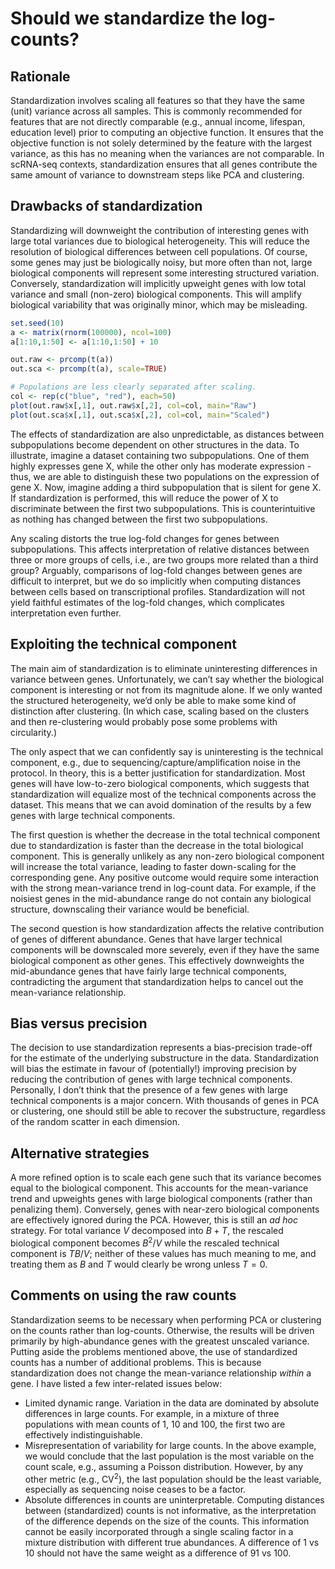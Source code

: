# Should we standardize the log-counts?

## Rationale

Standardization involves scaling all features so that they have the same (unit) variance across all samples.
This is commonly recommended for features that are not directly comparable (e.g., annual income, lifespan, education level) prior to computing an objective function.
It ensures that the objective function is not solely determined by the feature with the largest variance, as this has no meaning when the variances are not comparable.
In scRNA-seq contexts, standardization ensures that all genes contribute the same amount of variance to downstream steps like PCA and clustering.

## Drawbacks of standardization

Standardizing will downweight the contribution of interesting genes with large total variances due to biological heterogeneity. 
This will reduce the resolution of biological differences between cell populations.
Of course, some genes may just be biologically noisy, but more often than not, large biological components will represent some interesting structured variation.
Conversely, standardization will implicitly upweight genes with low total variance and small (non-zero) biological components.
This will amplify biological variability that was originally minor, which may be misleading.

```r
set.seed(10)
a <- matrix(rnorm(100000), ncol=100)
a[1:10,1:50] <- a[1:10,1:50] + 10

out.raw <- prcomp(t(a))
out.sca <- prcomp(t(a), scale=TRUE)

# Populations are less clearly separated after scaling.
col <- rep(c("blue", "red"), each=50)
plot(out.raw$x[,1], out.raw$x[,2], col=col, main="Raw")
plot(out.sca$x[,1], out.sca$x[,2], col=col, main="Scaled")
```

The effects of standardization are also unpredictable, as distances between subpopulations become dependent on other structures in the data.
To illustrate, imagine a dataset containing two subpopulations.
One of them highly expresses gene X, while the other only has moderate expression - thus, we are able to distinguish these two populations on the expression of gene X.
Now, imagine adding a third subpopulation that is silent for gene X.
If standardization is performed, this will reduce the power of X to discriminate between the first two subpopulations.
This is counterintuitive as nothing has changed between the first two subpopulations.

Any scaling distorts the true log-fold changes for genes between subpopulations.
This affects interpretation of relative distances between three or more groups of cells, i.e., are two groups more related than a third group?
Arguably, comparisons of log-fold changes between genes are difficult to interpret, 
but we do so implicitly when computing distances between cells based on transcriptional profiles. 
Standardization will not yield faithful estimates of the log-fold changes, which complicates interpretation even further.

## Exploiting the technical component

The main aim of standardization is to eliminate uninteresting differences in variance between genes.
Unfortunately, we can't say whether the biological component is interesting or not from its magnitude alone.
If we only wanted the structured heterogeneity, we'd only be able to make some kind of distinction after clustering.
(In which case, scaling based on the clusters and then re-clustering would probably pose some problems with circularity.)

The only aspect that we can confidently say is uninteresting is the technical component, e.g., due to sequencing/capture/amplification noise in the protocol.
In theory, this is a better justification for standardization.
Most genes will have low-to-zero biological components, which suggests that standardization will equalize most of the technical components across the dataset.
This means that we can avoid domination of the results by a few genes with large technical components.

The first question is whether the decrease in the total technical component due to standardization is faster than the decrease in the total biological component.
This is generally unlikely as any non-zero biological component will increase the total variance, leading to faster down-scaling for the corresponding gene.
Any positive outcome would require some interaction with the strong mean-variance trend in log-count data.
For example, if the noisiest genes in the mid-abundance range do not contain any biological structure, downscaling their variance would be beneficial.

The second question is how standardization affects the relative contribution of genes of different abundance.
Genes that have larger technical components will be downscaled more severely, even if they have the same biological component as other genes.
This effectively downweights the mid-abundance genes that have fairly large technical components,
contradicting the argument that standardization helps to cancel out the mean-variance relationship.

## Bias versus precision

The decision to use standardization represents a bias-precision trade-off for the estimate of the underlying substructure in the data.
Standardization will bias the estimate in favour of (potentially!) improving precision by reducing the contribution of genes with large technical components.
Personally, I don't think that the presence of a few genes with large technical components is a major concern.
With thousands of genes in PCA or clustering, one should still be able to recover the substructure, regardless of the random scatter in each dimension.

## Alternative strategies

A more refined option is to scale each gene such that its variance becomes equal to the biological component.
This accounts for the mean-variance trend and upweights genes with large biological components (rather than penalizing them).
Conversely, genes with near-zero biological components are effectively ignored during the PCA.
However, this is still an _ad hoc_ strategy.
For total variance $V$ decomposed into $B + T$, the rescaled biological component becomes $B^2/V$ while the rescaled technical component is $TB/V$;
neither of these values has much meaning to me, and treating them as $B$ and $T$ would clearly be wrong unless $T = 0$.

## Comments on using the raw counts

Standardization seems to be necessary when performing PCA or clustering on the counts rather than log-counts.
Otherwise, the results will be driven primarily by high-abundance genes with the greatest unscaled variance.
Putting aside the problems mentioned above, the use of standardized counts has a number of additional problems.
This is because standardization does not change the mean-variance relationship _within_ a gene.
I have listed a few inter-related issues below:

- Limited dynamic range.
Variation in the data are dominated by absolute differences in large counts.
For example, in a mixture of three populations with mean counts of 1, 10 and 100, the first two are effectively indistinguishable.
- Misrepresentation of variability for large counts.
In the above example, we would conclude that the last population is the most variable on the count scale, e.g., assuming a Poisson distribution.
However, by any other metric (e.g., CV^2^), the last population should be the least variable, especially as sequencing noise ceases to be a factor.
- Absolute differences in counts are uninterpretable.
Computing distances between (standardized) counts is not informative, as the interpretation of the difference depends on the size of the counts.
This information cannot be easily incorporated through a single scaling factor in a mixture distribution with different true abundances.
A difference of 1 vs 10 should not have the same weight as a difference of 91 vs 100.
